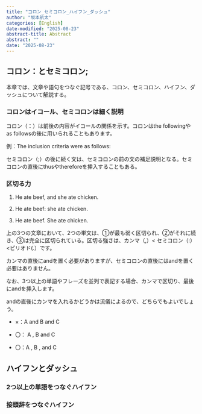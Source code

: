 ```yaml
---
title: "コロン_セミコロン_ハイフン_ダッシュ"
author: "坂本航太"
categories: [English]
date-modified: "2025-08-23"
abstract-title: Abstract
abstract: ""
date: "2025-08-23"
---
```


## コロン：とセミコロン;

本章では、文章や語句をつなぐ記号である、コロン、セミコロン、ハイフン、ダッシュについて解説する。

### コロンはイコール、セミコロンは細く説明

コロン（：）は前後の内容がイコールの関係を示す。コロンはthe followingやas followsの後に用いられることもあります。

例：The inclusion criteria were as follows:

セミコロン（;）の後に続く文は、セミコロンの前の文の補足説明となる。セミコロンの直後にthusやthereforeを挿入することもある。

### 区切る力

1.  He ate beef, and she ate chicken.

2.  He ate beef: she ate chicken.

3.  He ate beef. She ate chicken.

上の3つの文章において、2つの単文は、①が最も弱く区切られ、②がそれに続き、③は完全に区切られている。区切る強さは、カンマ（,）\< セミコロン（:）\<ピリオド(.）です。

カンマの直後にandを置く必要がありますが、セミコロンの直後にはandを置く必要はありません。

なお、3つ以上の単語やフレーズを並列で表記する場合、カンマで区切り、最後にandを挿入します。

andの直後にカンマを入れるかどうかは流儀によるので、どちらでもよいでしょう。

-   ×：A and B and C

-   〇： A , B and C

-   〇：A , B , and C

## ハイフンとダッシュ

### 2つ以上の単語をつなぐハイフン

### 接頭辞をつなぐハイフン